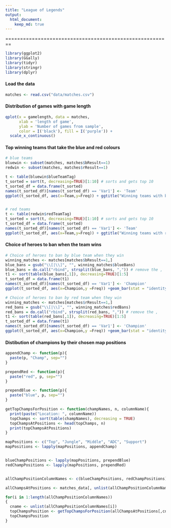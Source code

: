```yaml
---
title: "League of Legends"
output:
  html_document:
    keep_md: true
---
```


========================================================

```r
library(ggplot2)
library(GGally)
library(tidyr)
library(stringr)
library(dplyr)

```

#### Load the data
```r
matches <- read.csv("data/matches.csv")
```

#### Distribution of games with game length
```r
qplot(x = gamelength, data = matches,
      xlab = 'length of game',
      ylab = 'Number of games from sample',
      color = I('black'), fill = I('purple')) +
  scale_x_continuous()
```

#### Top winning teams that take the blue and red colours
```r

# blue teams
bluewin <- subset(matches, matches$bResult==1)
redwin <- subset(matches, matches$rResult==1)

t <- table(bluewin$blueTeamTag)
t_sorted = sort(t, decreasing=TRUE)[1:10] # sorts and gets top 10
t_sorted_df = data.frame(t_sorted)
names(t_sorted_df)[names(t_sorted_df) == 'Var1'] <- 'Team'
ggplot(t_sorted_df, aes(x=Team,y=Freq)) + ggtitle("Winning teams with blue colour") +geom_bar(stat = "identity")


# red teams
t <- table(redwin$redTeamTag)
t_sorted = sort(t, decreasing=TRUE)[1:10] # sorts and gets top 10
t_sorted_df = data.frame(t_sorted)
names(t_sorted_df)[names(t_sorted_df) == 'Var1'] <- 'Team'
ggplot(t_sorted_df, aes(x=Team,y=Freq)) + ggtitle("Winning teams with red colour") + geom_bar(stat = "identity")

```

#### Choice of heroes to ban when the team wins
```r
# Choice of heroes to ban by blue team when they win
winning_matches <- matches[matches$bResult==1,]
blue_bans = gsub("\\[|\\]", "", winning_matches$blueBans)
blue_bans = do.call("rbind", strsplit(blue_bans, ",")) # remove the , 
t1 <- sort(table(blue_bans[,1]), decreasing=TRUE)[1:5]
t_sorted_df = data.frame(t1)
names(t_sorted_df)[names(t_sorted_df) == 'Var1'] <- 'Champion'
ggplot(t_sorted_df, aes(x=Champion,y =Freq)) +geom_bar(stat = "identity") + ggtitle("Most Popular Ban Target by Blue Team When They Win") + theme(plot.title = element_text(hjust = 0.5))

# Choice of heroes to ban by red team when they win
winning_matches <- matches[matches$rResult==1,]
red_bans = gsub("\\[|\\]", "", winning_matches$redBans)
red_bans = do.call("rbind", strsplit(red_bans, ",")) # remove the , 
t1 <- sort(table(red_bans[,1]), decreasing=TRUE)[1:5]
t_sorted_df = data.frame(t1)
names(t_sorted_df)[names(t_sorted_df) == 'Var1'] <- 'Champion'
ggplot(t_sorted_df, aes(x=Champion,y =Freq)) +geom_bar(stat = "identity") + ggtitle("Most Popular Ban Target by Red Team When They Win") + theme(plot.title = element_text(hjust = 0.5))
```

#### Distibution of champions by their chosen map positions
```r

appendChamp <- function(p){
  paste(p, "Champ", sep="")
}

prependRed <- function(p){
  paste("red", p, sep="")
}

prependBlue <- function(p){
  paste("blue", p, sep="")
}

getTopChampsForPosition <- function(champNames, n, columnName){
  print(paste("Location: ", columnName))
  topChamps <- sort(table(champNames), decreasing = TRUE)
  topChampsAtPositions <- head(topChamps, n)
  print(topChampsAtPositions)
}

mapPositions <- c("Top", "Jungle", "Middle", "ADC", "Support")
mapPositions <- lapply(mapPositions, appendChamp)


blueChampPositions <- lapply(mapPositions, prependBlue)
redChampPositions <- lapply(mapPositions, prependRed)


allChampPositionColumnNames <- c(blueChampPositions, redChampPositions)

allChampsAtPositions <- matches_data[, unlist(allChampPositionColumnNames)]

for(i in 1:length(allChampPositionColumnNames))
{
  cname <- unlist(allChampPositionColumnNames[i])
  topChampsPosition <- getTopChampsForPosition(allChampsAtPositions[,cname], 10, cname)
  topChampsPosition
}
```
